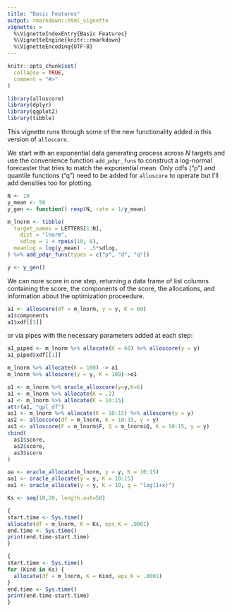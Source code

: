 ```yaml
---
title: "Basic Features"
output: rmarkdown::html_vignette
vignette: >
  %\VignetteIndexEntry{Basic Features}
  %\VignetteEngine{knitr::rmarkdown}
  %\VignetteEncoding{UTF-8}
---
```


```r
knitr::opts_chunk$set(
  collapse = TRUE,
  comment = "#>"
)
```

```r
library(alloscore)
library(dplyr)
library(ggplot2)
library(tibble)
```

This vignette runs through some of the new functionality added in this version of `alloscore`.

We start with an exponential data generating process across $N$ targets and use the convenience function `add_pdqr_funs` to construct a log-normal forecaster that tries to match the exponential mean. Only cdfs ("p") and quantile functions ("q") need to be added for `alloscore` to operate but I'll add densities too for plotting.
```r
N <- 10
y_mean <- 50
y_gen <- function() rexp(N, rate = 1/y_mean)

m_lnorm <- tibble(
  target_names = LETTERS[1:N],
	dist = "lnorm",
	sdlog = 1 + rpois(10, 8),
  meanlog = log(y_mean) - .5*sdlog,
) %>% add_pdqr_funs(types = c("p", "d", "q"))

y <- y_gen()
```

We can nore score in one step, returning a data frame of list columns containing the score, the components of the score, the allocations, and information about the optimization proceedure.
```r
a1 <- alloscore(df = m_lnorm, y = y, K = 60)
a1$components
a1$xdf[[1]]
```
or via pipes with the necessary parameters added at each step:
```r
a1_piped <- m_lnorm %>% allocate(K = 60) %>% alloscore(y = y)
a1_piped$xdf[[1]]
```


```r
m_lnorm %>% allocate(K = 100) -> a1
m_lnorm %>% alloscore(y = y, K = 100)->o1

o1 <- m_lnorm %>% oracle_alloscore(y=y,K=6)
a1 <- m_lnorm %>% allocate(K = .2)
a1 <- m_lnorm %>% allocate(K = 10:15)
attr(a1, "gpl_df")
as1 <- m_lnorm %>% allocate(K = 10:15) %>% alloscore(y = y)
as2 <- alloscore(df = m_lnorm, K = 10:15, y = y)
as3 <- alloscore(F = m_lnorm$F, Q = m_lnorm$Q, K = 10:15, y = y)
cbind(
  as1$score,
  as2$score,
  as3$score
)

oa <- oracle_allocate(m_lnorm, y = y, K = 10:15)
oa1 <- oracle_allocate(y = y, K = 10:15)
oa1 <- oracle_allocate(y = y, K = 10, g = "log(1+x)")

Ks <- seq(10,20, length.out=50)

{
start.time <- Sys.time()
allocate(df = m_lnorm, K = Ks, eps_K = .0001)
end.time <- Sys.time()
print(end.time-start.time)
}

{
start.time <- Sys.time()
for (Kind in Ks) {
  allocate(df = m_lnorm, K = Kind, eps_K = .0001)
}
end.time <- Sys.time()
print(end.time-start.time)
}
```

